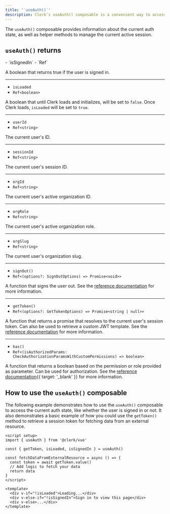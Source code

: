 ```yaml
---
title: '`useAuth()`'
description: Clerk's useAuth() composable is a convenient way to access the current auth state.
---
```


The `useAuth()` composable provides information about the current auth state, as well as helper methods to manage the current active session.

## `useAuth()` returns

<Properties>
  - `isSignedIn`
  - `Ref<boolean>`

  A boolean that returns true if the user is signed in.

  ---

  - `isLoaded`
  - `Ref<boolean>`

  A boolean that until Clerk loads and initializes, will be set to `false`. Once Clerk loads, `isLoaded` will be set to `true`.

  ---

  - `userId`
  - `Ref<string>`

  The current user's ID.

  ---

  - `sessionId`
  - `Ref<string>`

  The current user's session ID.

  ---

  - `orgId`
  - `Ref<string>`

  The current user's active organization ID.

  ---

  - `orgRole`
  - `Ref<string>`

  The current user's active organization role.

  ---

  - `orgSlug`
  - `Ref<string>`

  The current user's organization slug.

  ---

  - `signOut()`
  - `Ref<(options?: SignOutOptions) => Promise<void>>`

  A function that signs the user out. See the [reference documentation](/docs/references/javascript/clerk/clerk#sign-out) for more information.

  ---

  - `getToken()`
  - `Ref<(options?: GetTokenOptions) => Promise<string | null>>`

  A function that returns a promise that resolves to the current user's session token. Can also be used to retrieve a custom JWT template. See the [reference documentation](/docs/references/javascript/session#get-token) for more information.

  ---

  - `has()`
  - `Ref<(isAuthorizedParams: CheckAuthorizationParamsWithCustomPermissions) => boolean>`

  A function that returns a boolean based on the permission or role provided as parameter. Can be used for authorization. See the [reference documentation](/docs/references/nextjs/auth-object#has){{ target: '_blank' }} for more information.
</Properties>

## How to use the `useAuth()` composable

The following example demonstrates how to use the `useAuth()` composable to access the current auth state, like whether the user is signed in or not. It also demonstrates a basic example of how you could use the `getToken()` method to retrieve a session token for fetching data from an external resource.

```vue {{ filename: 'external-data-page.vue' }}
<script setup>
import { useAuth } from '@clerk/vue'

const { getToken, isLoaded, isSignedIn } = useAuth()

const fetchDataFromExternalResource = async () => {
  const token = await getToken.value()
  // Add logic to fetch your data
  return data
}
</script>

<template>
  <div v-if="!isLoaded">Loading...</div>
  <div v-else-if="!isSignedIn">Sign in to view this page</div>
  <div v-else>...</div>
</template>
```
